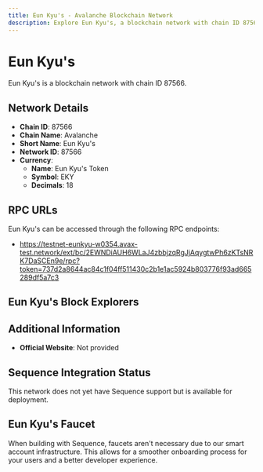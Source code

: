 ```yaml
--- 
title: Eun Kyu's - Avalanche Blockchain Network
description: Explore Eun Kyu's, a blockchain network with chain ID 87566. Learn about its native currency, Eun Kyu's Token, and how to interact with the network.
---
```


# Eun Kyu's

Eun Kyu's is a blockchain network with chain ID 87566.

## Network Details

- **Chain ID**: 87566
- **Chain Name**: Avalanche
- **Short Name**: Eun Kyu's
- **Network ID**: 87566
- **Currency**: 
  - **Name**: Eun Kyu's Token
  - **Symbol**: EKY
  - **Decimals**: 18

## RPC URLs

Eun Kyu's can be accessed through the following RPC endpoints:

- https://testnet-eunkyu-w0354.avax-test.network/ext/bc/2EWNDiAUH6WLaJ4zbbjzqRgJjAqygtwPh6zKTsNRK7DaSCEn9e/rpc?token=737d2a8644ac84c1f04ff511430c2b1e1ac5924b803776f93ad665289df5a7c3

## Eun Kyu's Block Explorers



## Additional Information

- **Official Website**: Not provided

## Sequence Integration Status

This network does not yet have Sequence support but is available for deployment.

## Eun Kyu's Faucet

When building with Sequence, faucets aren't necessary due to our smart account infrastructure. This allows for a smoother onboarding process for your users and a better developer experience.
